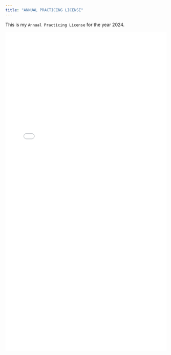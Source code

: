 ```yaml
---
title: "ANNUAL PRACTICING LICENSE"
---
```


This is my `Annual Practicing License` for the year 2024.

![](ANNUAL PRACTICING LICENSE (2024).pdf){width="100%" height="1000px"}



